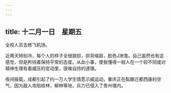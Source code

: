 ```yaml
---
---
---
```

title: 十二月一日　星期五
---




全校人员去修飞机场。

近两天特别冷，每个人的样子全很狼狈，拱背缩肩，脸色J渗澹。自己虽然也有这感觉，但是矜持着保持平常的态度。从此小事，使我懂得一般人在一个较不同或对精神生理有着威压的变动里，很难自持的道理。

夜间报载，成都引起了约一万人学生情愿示威运动，重庆正在酝酿迁都西康的空气，因为敌人攻陷桂林，柳林等地，兵力已侵入了贵州境内。